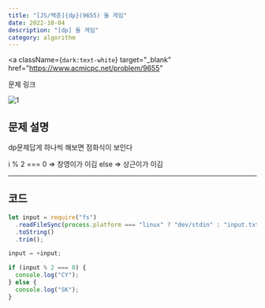 ---
title: "[JS/백준]{dp}(9655) 돌 게임"
date: 2022-10-04
description: "[dp] 돌 게임"
category: algorithm
---

<a
  className={`dark:text-white`}
  target="_blank"
  href="https://www.acmicpc.net/problem/9655"
>
  문제 링크
</a>

![1](https://user-images.githubusercontent.com/75124028/193791127-80e6c4af-01fb-44b7-8b81-394d973f0b94.PNG)

<h2 className={`dark:text-white`}>문제 설명</h2>

dp문제답게 하나씩 해보면 점화식이 보인다

i % 2 === 0 => 창영이가 이김
else => 상근이가 이김

---

<h2 className={`dark:text-white`}>코드</h2>

```js showLineNumbers
let input = require("fs")
  .readFileSync(process.platform === "linux" ? "dev/stdin" : "input.txt")
  .toString()
  .trim();

input = +input;

if (input % 2 === 0) {
  console.log("CY");
} else {
  console.log("SK");
}
```
